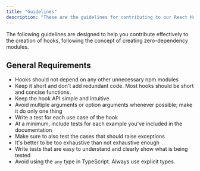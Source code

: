 ```yaml
---
title: "Guidelines"
description: "These are the guidelines for contributing to our React Hooks project at Raddix."
---
```


The following guidelines are designed to help you contribute effectively to the creation of hooks, following the concept of creating zero-dependency modules.

## General Requirements

- Hooks should not depend on any other unnecessary npm modules
- Keep it short and don't add redundant code. Most hooks should be short and concise functions.
- Keep the hook API simple and intuitive
- Avoid multiple arguments or option arguments whenever possible; make it do only one thing
- Write a test for each use case of the hook
- At a minimum, include tests for each example you've included in the documentation
- Make sure to also test the cases that should raise exceptions
- It's better to be too exhaustive than not exhaustive enough
- Write tests that are easy to understand and clearly show what is being tested
- Avoid using the `any` type in TypeScript. Always use explicit types.